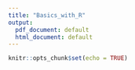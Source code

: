 ```yaml
---
title: "Basics_with_R"
output:
  pdf_document: default
  html_document: default
---
```


```r
knitr::opts_chunk$set(echo = TRUE)
```

